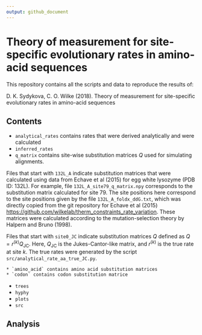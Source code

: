```yaml
---
output: github_document
---
```


# Theory of measurement for site-specific evolutionary rates in amino-acid sequences

This repository contains all the scripts and data to reproduce the results of:

D. K. Sydykova, C. O. Wilke (2018). Theory of measurement for site-specific evolutionary rates in amino-acid sequences

## Contents

* `analytical_rates` contains rates that were derived analytically and were calculated  
* `inferred_rates`
* `q_matrix` contains site-wise substitution matrices $Q$ used for simulating alignments. 

Files that start with `132L_A` indicate substitution matrices that were calculated using data from Echave et al (2015) for egg white lysozyme (PDB ID: 132L). For example, file `132L_A_site79_q_matrix.npy` corresponds to the substitution matrix calculated for site 79. The site positions here correspond to the site positions given by the file `132L_A_foldx_ddG.txt`, which was directly copied from the git repository for Echave et al (2015) [https://github.com/wilkelab/therm_constraints_rate_variation](https://github.com/wilkelab/therm_constraints_rate_variation/tree/master/ddG_calculations/foldX/foldx_ddG). These matrices were calculated according to the mutation-selection theory by Halpern and Bruno (1998). 

Files that start with `site0_JC` indicate substitution matrices $Q$ defined as $Q = r^{(k)}Q_\text{JC}$. Here, $Q_\text{JC}$ is the Jukes-Cantor-like matrix, and $r^{(k)}$ is the true rate at site $k$. The true rates were generated by the script `src/analytical_rate_aa_true_JC.py`.

    * `amino_acid` contains amino acid substitution matrices
    * `codon` contains codon substitution matrice
* `trees`
* `hyphy`
* `plots`
* `src`

## Analysis

